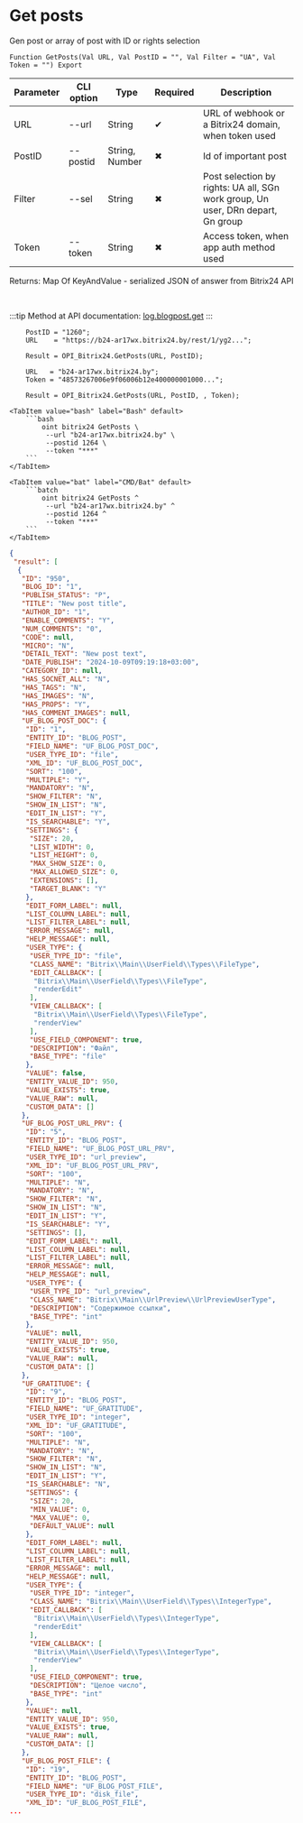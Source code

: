﻿---
sidebar_position: 5
---


# Get posts
 Gen post or array of post with ID or rights selection



`Function GetPosts(Val URL, Val PostID = "", Val Filter = "UA", Val Token = "") Export`

  | Parameter | CLI option | Type | Required | Description |
  |-|-|-|-|-|
  | URL | --url | String | &#x2714; | URL of webhook or a Bitrix24 domain, when token used |
  | PostID | --postid | String, Number | &#x2716; | Id of important post |
  | Filter | --sel | String | &#x2716; | Post selection by rights: UA all, SGn work group, Un user, DRn depart, Gn group |
  | Token | --token | String | &#x2716; | Access token, when app auth method used |

  
  Returns:  Map Of KeyAndValue - serialized JSON of answer from Bitrix24 API

<br/>

:::tip
Method at API documentation: [log.blogpost.get](https://dev.1c-bitrix.ru/rest_help/log/log_blogpost_get.php)
:::
<br/>


```bsl title="1C:Enterprise/OneScript code example"
    PostID = "1260";
    URL    = "https://b24-ar17wx.bitrix24.by/rest/1/yg2...";

    Result = OPI_Bitrix24.GetPosts(URL, PostID);

    URL   = "b24-ar17wx.bitrix24.by";
    Token = "48573267006e9f06006b12e400000001000...";

    Result = OPI_Bitrix24.GetPosts(URL, PostID, , Token);
```
 

 <Tabs>
  
    <TabItem value="bash" label="Bash" default>
        ```bash
            oint bitrix24 GetPosts \
             --url "b24-ar17wx.bitrix24.by" \
             --postid 1264 \
             --token "***"
        ```
    </TabItem>
  
    <TabItem value="bat" label="CMD/Bat" default>
        ```batch
            oint bitrix24 GetPosts ^
             --url "b24-ar17wx.bitrix24.by" ^
             --postid 1264 ^
             --token "***"
        ```
    </TabItem>
</Tabs>


```json title="Result"
{
 "result": [
  {
   "ID": "950",
   "BLOG_ID": "1",
   "PUBLISH_STATUS": "P",
   "TITLE": "New post title",
   "AUTHOR_ID": "1",
   "ENABLE_COMMENTS": "Y",
   "NUM_COMMENTS": "0",
   "CODE": null,
   "MICRO": "N",
   "DETAIL_TEXT": "New post text",
   "DATE_PUBLISH": "2024-10-09T09:19:18+03:00",
   "CATEGORY_ID": null,
   "HAS_SOCNET_ALL": "N",
   "HAS_TAGS": "N",
   "HAS_IMAGES": "N",
   "HAS_PROPS": "Y",
   "HAS_COMMENT_IMAGES": null,
   "UF_BLOG_POST_DOC": {
    "ID": "1",
    "ENTITY_ID": "BLOG_POST",
    "FIELD_NAME": "UF_BLOG_POST_DOC",
    "USER_TYPE_ID": "file",
    "XML_ID": "UF_BLOG_POST_DOC",
    "SORT": "100",
    "MULTIPLE": "Y",
    "MANDATORY": "N",
    "SHOW_FILTER": "N",
    "SHOW_IN_LIST": "N",
    "EDIT_IN_LIST": "Y",
    "IS_SEARCHABLE": "Y",
    "SETTINGS": {
     "SIZE": 20,
     "LIST_WIDTH": 0,
     "LIST_HEIGHT": 0,
     "MAX_SHOW_SIZE": 0,
     "MAX_ALLOWED_SIZE": 0,
     "EXTENSIONS": [],
     "TARGET_BLANK": "Y"
    },
    "EDIT_FORM_LABEL": null,
    "LIST_COLUMN_LABEL": null,
    "LIST_FILTER_LABEL": null,
    "ERROR_MESSAGE": null,
    "HELP_MESSAGE": null,
    "USER_TYPE": {
     "USER_TYPE_ID": "file",
     "CLASS_NAME": "Bitrix\\Main\\UserField\\Types\\FileType",
     "EDIT_CALLBACK": [
      "Bitrix\\Main\\UserField\\Types\\FileType",
      "renderEdit"
     ],
     "VIEW_CALLBACK": [
      "Bitrix\\Main\\UserField\\Types\\FileType",
      "renderView"
     ],
     "USE_FIELD_COMPONENT": true,
     "DESCRIPTION": "Файл",
     "BASE_TYPE": "file"
    },
    "VALUE": false,
    "ENTITY_VALUE_ID": 950,
    "VALUE_EXISTS": true,
    "VALUE_RAW": null,
    "CUSTOM_DATA": []
   },
   "UF_BLOG_POST_URL_PRV": {
    "ID": "5",
    "ENTITY_ID": "BLOG_POST",
    "FIELD_NAME": "UF_BLOG_POST_URL_PRV",
    "USER_TYPE_ID": "url_preview",
    "XML_ID": "UF_BLOG_POST_URL_PRV",
    "SORT": "100",
    "MULTIPLE": "N",
    "MANDATORY": "N",
    "SHOW_FILTER": "N",
    "SHOW_IN_LIST": "N",
    "EDIT_IN_LIST": "Y",
    "IS_SEARCHABLE": "Y",
    "SETTINGS": [],
    "EDIT_FORM_LABEL": null,
    "LIST_COLUMN_LABEL": null,
    "LIST_FILTER_LABEL": null,
    "ERROR_MESSAGE": null,
    "HELP_MESSAGE": null,
    "USER_TYPE": {
     "USER_TYPE_ID": "url_preview",
     "CLASS_NAME": "Bitrix\\Main\\UrlPreview\\UrlPreviewUserType",
     "DESCRIPTION": "Содержимое ссылки",
     "BASE_TYPE": "int"
    },
    "VALUE": null,
    "ENTITY_VALUE_ID": 950,
    "VALUE_EXISTS": true,
    "VALUE_RAW": null,
    "CUSTOM_DATA": []
   },
   "UF_GRATITUDE": {
    "ID": "9",
    "ENTITY_ID": "BLOG_POST",
    "FIELD_NAME": "UF_GRATITUDE",
    "USER_TYPE_ID": "integer",
    "XML_ID": "UF_GRATITUDE",
    "SORT": "100",
    "MULTIPLE": "N",
    "MANDATORY": "N",
    "SHOW_FILTER": "N",
    "SHOW_IN_LIST": "N",
    "EDIT_IN_LIST": "Y",
    "IS_SEARCHABLE": "N",
    "SETTINGS": {
     "SIZE": 20,
     "MIN_VALUE": 0,
     "MAX_VALUE": 0,
     "DEFAULT_VALUE": null
    },
    "EDIT_FORM_LABEL": null,
    "LIST_COLUMN_LABEL": null,
    "LIST_FILTER_LABEL": null,
    "ERROR_MESSAGE": null,
    "HELP_MESSAGE": null,
    "USER_TYPE": {
     "USER_TYPE_ID": "integer",
     "CLASS_NAME": "Bitrix\\Main\\UserField\\Types\\IntegerType",
     "EDIT_CALLBACK": [
      "Bitrix\\Main\\UserField\\Types\\IntegerType",
      "renderEdit"
     ],
     "VIEW_CALLBACK": [
      "Bitrix\\Main\\UserField\\Types\\IntegerType",
      "renderView"
     ],
     "USE_FIELD_COMPONENT": true,
     "DESCRIPTION": "Целое число",
     "BASE_TYPE": "int"
    },
    "VALUE": null,
    "ENTITY_VALUE_ID": 950,
    "VALUE_EXISTS": true,
    "VALUE_RAW": null,
    "CUSTOM_DATA": []
   },
   "UF_BLOG_POST_FILE": {
    "ID": "19",
    "ENTITY_ID": "BLOG_POST",
    "FIELD_NAME": "UF_BLOG_POST_FILE",
    "USER_TYPE_ID": "disk_file",
    "XML_ID": "UF_BLOG_POST_FILE",
...
```
